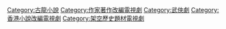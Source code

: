 [[Category:古龍小說|Category:古龍小說]]
[[Category:作家著作改編電視劇|Category:作家著作改編電視劇]]
[[Category:武俠劇|Category:武俠劇]]
[[Category:香港小說改編電視劇|Category:香港小說改編電視劇]]
[[Category:架空歷史題材電視劇|Category:架空歷史題材電視劇]]